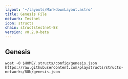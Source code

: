 ```yaml
---
layout: '~/layouts/MarkdownLayout.astro'
title: Genesis File
network: Testnet
icon: structs
chain: structstestnet-88
version: v0.2.0-beta
---
```

## Genesis 

```
wget -O $HOME/.structs/config/genesis.json https://raw.githubusercontent.com/playstructs/structs-networks/88b/genesis.json
```
